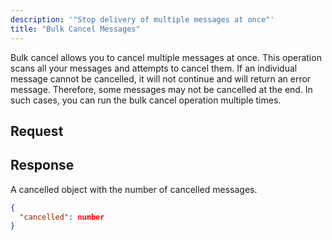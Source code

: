 ```yaml
---
description: '"Stop delivery of multiple messages at once"'
title: "Bulk Cancel Messages"
---
```

Bulk cancel allows you to cancel multiple messages at once.
This operation scans all your messages and attempts to cancel them.
If an individual message cannot be cancelled, it will not continue and will return an error message.
Therefore, some messages may not be cancelled at the end.
In such cases, you can run the bulk cancel operation multiple times.
## Request
## Response
A cancelled object with the number of cancelled messages.
```JSON
{
  "cancelled": number
}
```